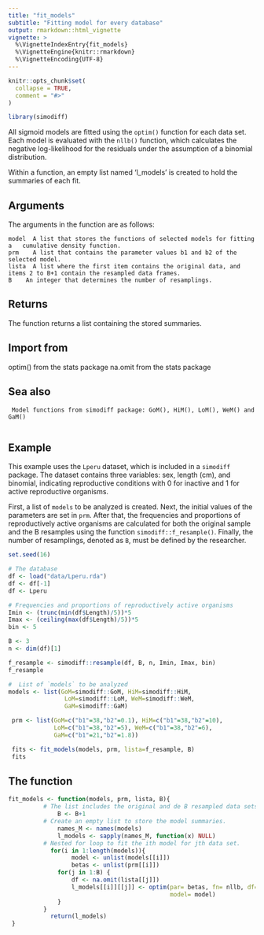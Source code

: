 ```yaml
---
title: "fit_models"
subtitle: "Fitting model for every database"
output: rmarkdown::html_vignette
vignette: >
  %\VignetteIndexEntry{fit_models}
  %\VignetteEngine{knitr::rmarkdown}
  %\VignetteEncoding{UTF-8}
---
```


```r
knitr::opts_chunk$set(
  collapse = TRUE,
  comment = "#>"
)
```

```r
library(simodiff)
```

All sigmoid models are fitted using the `optim()` function for each data set. Each
model is evaluated with the `nllb()` function, which calculates the negative
log-likelihood for the residuals under the assumption of a binomial distribution.

Within a function, an empty list named 'l_models' is created to hold the summaries of each fit.

## Arguments

The arguments in the function are as follows:

    model  A list that stores the functions of selected models for fitting a   cumulative density function.
    prm    A list that contains the parameter values b1 and b2 of the selected model.
    lista  A list where the first item contains the original data, and items 2 to B+1 contain the resampled data frames.
    B    An integer that determines the number of resamplings.

## Returns

The function returns a list containing the stored summaries.

## Import from
  optim() from the stats package
  na.omit from the stats package

## Sea also
     Model functions from simodiff package: GoM(), HiM(), LoM(), WeM() and GaM()
     
## Example

This example uses the `Lperu` dataset, which is included in a `simodiff` package.
The dataset contains three variables: sex, length (cm), and binomial, indicating
reproductive conditions with 0 for inactive and 1 for active reproductive organisms.

First, a list of `models` to be analyzed is created. Next, the initial values of
the parameters are set in `prm`. After that, the frequencies and proportions of
reproductively active organisms are calculated for both the original sample and
the B resamples using the function `simodiff::f_resample()`. Finally, the number
of resamplings, denoted as `B`, must be defined by the researcher.


```r
set.seed(16)

# The database
df <- load("data/Lperu.rda")
df <- df[-1]
df <- Lperu

# Frequencies and proportions of reproductively active organisms 
Imin <- (trunc(min(df$Length)/5))*5
Imax <- (ceiling(max(df$Length)/5))*5
bin <- 5

B <- 3
n <- dim(df)[1]

f_resample <- simodiff::resample(df, B, n, Imin, Imax, bin)
f_resample

#  List of `models` to be analyzed
models <- list(GoM=simodiff::GoM, HiM=simodiff::HiM,
                LoM=simodiff::LoM, WeM=simodiff::WeM,
                GaM=simodiff::GaM)

 prm <- list(GoM=c("b1"=38,"b2"=0.1), HiM=c("b1"=38,"b2"=10),
             LoM=c("b1"=38,"b2"=5), WeM=c("b1"=38,"b2"=6),
             GaM=c("b1"=21,"b2"=1.8))

 fits <- fit_models(models, prm, lista=f_resample, B)
 fits
```

## The function

```r
fit_models <- function(models, prm, lista, B){
          # The list includes the original and de B resampled data sets.
              B <- B+1 
          # Create an empty list to store the model summaries.
              names_M <- names(models)
              l_models <- sapply(names_M, function(x) NULL)
          # Nested for loop to fit the ith model for jth data set.
            for(i in 1:length(models)){
                  model <- unlist(models[[i]])
                  betas <- unlist(prm[[i]])
              for(j in 1:B) {
                  df <- na.omit(lista[[j]])
                  l_models[[i]][[j]] <- optim(par= betas, fn= nllb, df= df,
                                              model= model)
              }
          }
            return(l_models)
 }

```
